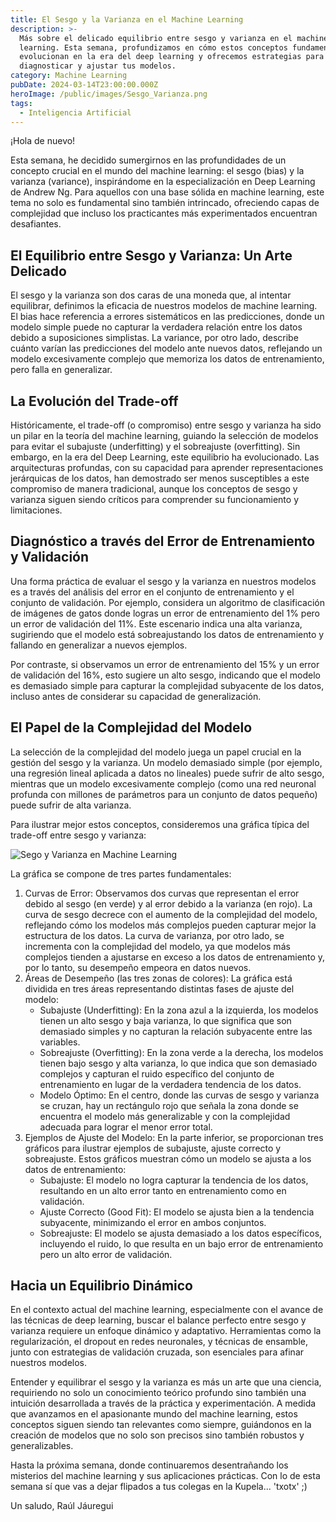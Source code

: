 ```yaml
---
title: El Sesgo y la Varianza en el Machine Learning
description: >-
  Más sobre el delicado equilibrio entre sesgo y varianza en el machine
  learning. Esta semana, profundizamos en cómo estos conceptos fundamentales
  evolucionan en la era del deep learning y ofrecemos estrategias para
  diagnosticar y ajustar tus modelos.
category: Machine Learning
pubDate: 2024-03-14T23:00:00.000Z
heroImage: /public/images/Sesgo_Varianza.png
tags:
  - Inteligencia Artificial
---
```


¡Hola de nuevo!

Esta semana, he decidido sumergirnos en las profundidades de un concepto crucial en el mundo del machine learning: el sesgo (bias) y la varianza (variance), inspirándome en la especialización en Deep Learning de Andrew Ng. Para aquellos con una base sólida en machine learning, este tema no solo es fundamental sino también intrincado, ofreciendo capas de complejidad que incluso los practicantes más experimentados encuentran desafiantes.

## El Equilibrio entre Sesgo y Varianza: Un Arte Delicado

El sesgo y la varianza son dos caras de una moneda que, al intentar equilibrar, definimos la eficacia de nuestros modelos de machine learning. El bias hace referencia a errores sistemáticos en las predicciones, donde un modelo simple puede no capturar la verdadera relación entre los datos debido a suposiciones simplistas. La variance, por otro lado, describe cuánto varían las predicciones del modelo ante nuevos datos, reflejando un modelo excesivamente complejo que memoriza los datos de entrenamiento, pero falla en generalizar.

## La Evolución del Trade-off

Históricamente, el trade-off (o compromiso) entre sesgo y varianza ha sido un pilar en la teoría del machine learning, guiando la selección de modelos para evitar el subajuste (underfitting) y el sobreajuste (overfitting). Sin embargo, en la era del Deep Learning, este equilibrio ha evolucionado. Las arquitecturas profundas, con su capacidad para aprender representaciones jerárquicas de los datos, han demostrado ser menos susceptibles a este compromiso de manera tradicional, aunque los conceptos de sesgo y varianza siguen siendo críticos para comprender su funcionamiento y limitaciones.

## Diagnóstico a través del Error de Entrenamiento y Validación

Una forma práctica de evaluar el sesgo y la varianza en nuestros modelos es a través del análisis del error en el conjunto de entrenamiento y el conjunto de validación. Por ejemplo, considera un algoritmo de clasificación de imágenes de gatos donde logras un error de entrenamiento del 1% pero un error de validación del 11%. Este escenario indica una alta varianza, sugiriendo que el modelo está sobreajustando los datos de entrenamiento y fallando en generalizar a nuevos ejemplos.

Por contraste, si observamos un error de entrenamiento del 15% y un error de validación del 16%, esto sugiere un alto sesgo, indicando que el modelo es demasiado simple para capturar la complejidad subyacente de los datos, incluso antes de considerar su capacidad de generalización.

## El Papel de la Complejidad del Modelo

La selección de la complejidad del modelo juega un papel crucial en la gestión del sesgo y la varianza. Un modelo demasiado simple (por ejemplo, una regresión lineal aplicada a datos no lineales) puede sufrir de alto sesgo, mientras que un modelo excesivamente complejo (como una red neuronal profunda con millones de parámetros para un conjunto de datos pequeño) puede sufrir de alta varianza.

Para ilustrar mejor estos conceptos, consideremos una gráfica típica del trade-off entre sesgo y varianza:

![Sego y Varianza en Machine Learning](/public/images/images/Bias-variance-trade-off-in-machine-learning-This-figure-illustrates-the-trade-off.png "Sesgo y Varianza")

La gráfica se compone de tres partes fundamentales:

1. Curvas de Error: Observamos dos curvas que representan el error debido al sesgo (en verde) y al error debido a la varianza (en rojo). La curva de sesgo decrece con el aumento de la complejidad del modelo, reflejando cómo los modelos más complejos pueden capturar mejor la estructura de los datos. La curva de varianza, por otro lado, se incrementa con la complejidad del modelo, ya que modelos más complejos tienden a ajustarse en exceso a los datos de entrenamiento y, por lo tanto, su desempeño empeora en datos nuevos.
2. Áreas de Desempeño (las tres zonas de colores): La gráfica está dividida en tres áreas representando distintas fases de ajuste del modelo:
   * Subajuste (Underfitting): En la zona azul a la izquierda, los modelos tienen un alto sesgo y baja varianza, lo que significa que son demasiado simples y no capturan la relación subyacente entre las variables.
   * Sobreajuste (Overfitting): En la zona verde a la derecha, los modelos tienen bajo sesgo y alta varianza, lo que indica que son demasiado complejos y capturan el ruido específico del conjunto de entrenamiento en lugar de la verdadera tendencia de los datos.
   * Modelo Óptimo: En el centro, donde las curvas de sesgo y varianza se cruzan, hay un rectángulo rojo que señala la zona donde se encuentra el modelo más generalizable y con la complejidad adecuada para lograr el menor error total.
3. Ejemplos de Ajuste del Modelo: En la parte inferior, se proporcionan tres gráficos para ilustrar ejemplos de subajuste, ajuste correcto y sobreajuste. Estos gráficos muestran cómo un modelo se ajusta a los datos de entrenamiento:
   * Subajuste: El modelo no logra capturar la tendencia de los datos, resultando en un alto error tanto en entrenamiento como en validación.
   * Ajuste Correcto (Good Fit): El modelo se ajusta bien a la tendencia subyacente, minimizando el error en ambos conjuntos.
   * Sobreajuste: El modelo se ajusta demasiado a los datos específicos, incluyendo el ruido, lo que resulta en un bajo error de entrenamiento pero un alto error de validación.

## Hacia un Equilibrio Dinámico

En el contexto actual del machine learning, especialmente con el avance de las técnicas de deep learning, buscar el balance perfecto entre sesgo y varianza requiere un enfoque dinámico y adaptativo. Herramientas como la regularización, el dropout en redes neuronales, y técnicas de ensamble, junto con estrategias de validación cruzada, son esenciales para afinar nuestros modelos.

Entender y equilibrar el sesgo y la varianza es más un arte que una ciencia, requiriendo no solo un conocimiento teórico profundo sino también una intuición desarrollada a través de la práctica y experimentación. A medida que avanzamos en el apasionante mundo del machine learning, estos conceptos siguen siendo tan relevantes como siempre, guiándonos en la creación de modelos que no solo son precisos sino también robustos y generalizables.

Hasta la próxima semana, donde continuaremos desentrañando los misterios del machine learning y sus aplicaciones prácticas. Con  lo de esta semana sí que vas a dejar flipados a tus colegas en la Kupela... 'txotx' ;)

Un saludo,
Raúl Jáuregui
